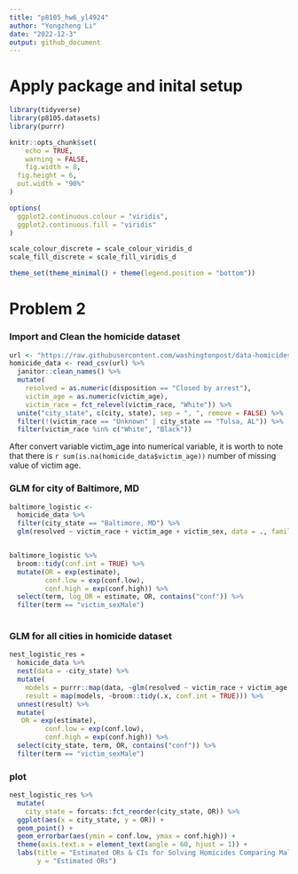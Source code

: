 ```yaml
---
title: "p8105_hw6_yl4924"
author: "Yongzheng Li"
date: "2022-12-3"
output: github_document
---
```


# Apply package and inital setup
```r
library(tidyverse)
library(p8105.datasets)
library(purrr)

knitr::opts_chunk$set(
	echo = TRUE,
	warning = FALSE,
	fig.width = 8, 
  fig.height = 6,
  out.width = "90%"
)

options(
  ggplot2.continuous.colour = "viridis",
  ggplot2.continuous.fill = "viridis"
)

scale_colour_discrete = scale_colour_viridis_d
scale_fill_discrete = scale_fill_viridis_d

theme_set(theme_minimal() + theme(legend.position = "bottom"))
```


# Problem 2

### Import and Clean the homicide dataset
```r
url <- "https://raw.githubusercontent.com/washingtonpost/data-homicides/master/homicide-data.csv"
homicide_data <- read_csv(url) %>% 
  janitor::clean_names() %>%
  mutate(
    resolved = as.numeric(disposition == "Closed by arrest"),
    victim_age = as.numeric(victim_age),
    victim_race = fct_relevel(victim_race, "White")) %>% 
  unite("city_state", c(city, state), sep = ", ", remove = FALSE) %>% 
  filter(!(victim_race == "Unknown" | city_state == "Tulsa, AL")) %>% 
  filter(victim_race %in% c("White", "Black"))
```

After convert variable victim_age into numerical variable, it is worth to note that there is `r sum(is.na(homicide_data$victim_age))` number of missing value of victim age.

### GLM for city of Baltimore, MD
```r
baltimore_logistic <- 
  homicide_data %>% 
  filter(city_state == "Baltimore, MD") %>% 
  glm(resolved ~ victim_race + victim_age + victim_sex, data = ., family = binomial())


baltimore_logistic %>% 
  broom::tidy(conf.int = TRUE) %>% 
  mutate(OR = exp(estimate),
         conf.low = exp(conf.low),
         conf.high = exp(conf.high)) %>%
  select(term, log_OR = estimate, OR, contains("conf")) %>% 
  filter(term == "victim_sexMale")
  
```

### GLM for all cities in homicide dataset
```r
nest_logistic_res =
  homicide_data %>% 
  nest(data = -city_state) %>% 
  mutate(
    models = purrr::map(data, ~glm(resolved ~ victim_race + victim_age + victim_sex, data = .x, family = binomial())),
    result = map(models, ~broom::tidy(.x, conf.int = TRUE))) %>% 
  unnest(result) %>% 
  mutate(
   OR = exp(estimate),
         conf.low = exp(conf.low),
         conf.high = exp(conf.high)) %>% 
  select(city_state, term, OR, contains("conf")) %>% 
  filter(term == "victim_sexMale") 
```


### plot
```r
nest_logistic_res %>% 
  mutate(
    city_state = forcats::fct_reorder(city_state, OR)) %>% 
  ggplot(aes(x = city_state, y = OR)) +
  geom_point() +
  geom_errorbar(aes(ymin = conf.low, ymax = conf.high)) +
  theme(axis.text.x = element_text(angle = 60, hjust = 1)) +
  labs(title = "Estimated ORs & CIs for Solving Homicides Comparing Male Victims to Female Victims",
       y = "Estimated ORs")

```

